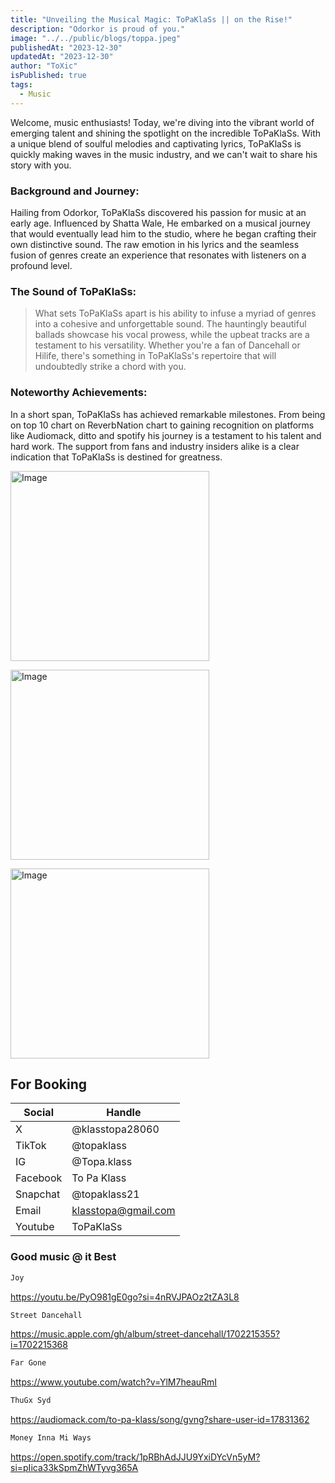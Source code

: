 ```yaml
---
title: "Unveiling the Musical Magic: ToPaKlaSs || on the Rise!"
description: "Odorkor is proud of you."
image: "../../public/blogs/toppa.jpeg"
publishedAt: "2023-12-30"
updatedAt: "2023-12-30"
author: "ToXic"
isPublished: true
tags:
  - Music
---
```


Welcome, music enthusiasts! Today, we're diving into the vibrant world of emerging talent and shining the spotlight on the incredible ToPaKlaSs. With a unique blend of soulful melodies and captivating lyrics, ToPaKlaSs is quickly making waves in the music industry, and we can't wait to share his story with you.

### Background and Journey:

Hailing from Odorkor, ToPaKlaSs discovered his passion for music at an early age. Influenced by Shatta Wale, He embarked on a musical journey that would eventually lead him to the studio, where he began crafting their own distinctive sound. The raw emotion in his lyrics and the seamless fusion of genres create an experience that resonates with listeners on a profound level.

### The Sound of ToPaKlaSs:

> What sets ToPaKlaSs apart is his ability to infuse a myriad of genres into a cohesive and unforgettable sound. The hauntingly beautiful ballads showcase his vocal prowess, while the upbeat tracks are a testament to his versatility. Whether you're a fan of Dancehall or Hilife, there's something in ToPaKlaSs's repertoire that will undoubtedly strike a chord with you.

### Noteworthy Achievements:

In a short span, ToPaKlaSs has achieved remarkable milestones. From being on top 10 chart on ReverbNation chart to gaining recognition on platforms like Audiomack, ditto and spotify his journey is a testament to his talent and hard work. The support from fans and industry insiders alike is a clear indication that ToPaKlaSs is destined for greatness.

<Image
  src="/blogs/t3.jpeg"
  width="318"
  height="304"
  alt="Image"
  sizes="100vw"
/>

<Image
  src="/blogs/t1.jpeg"
  width="318"
  height="304"
  alt="Image"
  sizes="100vw"
/>

<Image
  src="/blogs/t2.jpeg"
  width="318"
  height="304"
  alt="Image"
  sizes="100vw"
/>

## For Booking

| Social   | Handle              |
| -------- | ------------------- |
| X        | @klasstopa28060     |
| TikTok   | @topaklass          |
| IG       | @Topa.klass         |
| Facebook | To Pa Klass         |
| Snapchat | @topaklass21        |
| Email    | klasstopa@gmail.com |
| Youtube  | ToPaKlaSs           |

### Good music @ it Best

```html showLineNumbers{»} /Joy/ title="Song"
Joy
```

https://youtu.be/PyO981gE0go?si=4nRVJPAOz2tZA3L8

```html showLineNumbers{»} /Street Dancehall/ title="Song"
Street Dancehall
```

https://music.apple.com/gh/album/street-dancehall/1702215355?i=1702215368

```html showLineNumbers{»} /Far gone/ title="Song"
Far Gone
```

https://www.youtube.com/watch?v=YlM7heauRmI

```html showLineNumbers{»} /ThuGx Syd/ title="Song"
ThuGx Syd
```

https://audiomack.com/to-pa-klass/song/gvng?share-user-id=17831362

```html showLineNumbers{»} /Money Inna Mi Ways/ title="Song"
Money Inna Mi Ways
```

https://open.spotify.com/track/1pRBhAdJJU9YxiDYcVn5yM?si=pIica33kSpmZhWTyvg365A
